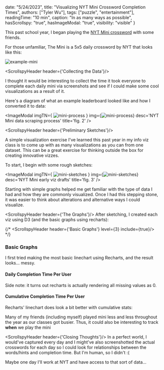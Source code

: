 

  date: "5/24/2023",
  title: "Visualizing NYT Mini Crossword Completion Times",
  authors: ["Tyler Wu"],
  tags: ["puzzle", "entertainment"],
  readingTime: "10 min",
  caption: "In as many ways as possible",
  hasScrollspy: "true",
  hasImageModal: "true",
  visibility: "visible"
}

This past school year, I began playing the [NYT Mini crossword]('https://www.nytimes.com/crosswords/game/mini') with some friends.

For those unfamiliar, The Mini is a 5x5 daily crossword by NYT that looks like this:

<Image src={n1} className="h-[60vh] w-auto" alt='example-mini'/>

<ScrollspyHeader header={'Collecting the Data'}/>

I thought it would be interesting to collect the time it took everyone to complete
each daily mini via screenshots and see if I could make some cool visualizations as a result of it.

Here's a diagram of what an example leaderboard looked like and how I converted it to data:

<ImageModal
imgTN={
    <Image src={n2} className="" alt='mini-process'/>
  }
img={<Image src={n2} className="h-[80vh] w-auto" alt='mini-process'/>}
desc='NYT Mini data scraping process'
title='fig. 2'
/>

<ScrollspyHeader header={'Preliminary Sketches'}/>

A simple visualization exercise I've learned this past year in my info viz class
is to come up with as many visualizations as you can from one dataset.
This can be a great exercise for thinking outside the box for creating innovative vizzes.

To start, I begin with some rough sketches:

<ImageModal
imgTN={
    <Image src={n3} className="" alt='mini-sketches'/>
  }
img={<Image src={n3} className="h-[80vh] w-auto" alt='mini-sketches'/>}
desc='NYT Mini early viz drafts'
title='fig. 3'
/>

Starting with simple graphs helped me get familiar with the type of data I had and how they are commonly visualized.
Once I had this stepping stone, it was easier to think about alterations and alternative ways I could visualize.

<ScrollspyHeader header={'The Graphs'}/>
After sketching, I created each viz using D3 (and the basic graphs using recharts):

{/* <ScrollspyHeader header={'Basic Graphs'} level={3} include={true}/> */}
### Basic Graphs

I first tried making the most basic linechart using Recharts, and the result looks... messy.

#### Daily Completion Time Per User
<Basic1 />

Side note: it turns out recharts is actually rendering all missing values as 0.

#### Cumulative Completion Time Per User
Recharts' linechart does look a bit better with cumulative stats:

<Basic2 />

Many of my friends (including myself) played mini less and less throughout the year as our classes got busier.
Thus, it could also be interesting to track **when** we play the mini 

<ScrollspyHeader header={'Closing Thoughts'}/>
In a perfect world, I would've captured every day and I might've also screenshotted the actual crosswords for each day
so I could look for relationships between the words/hints and completion time. But I'm human, so I didn't :(

Maybe one day I'll work at NYT and have access to that sort of data...